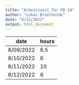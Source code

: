 ```yaml
---
title: "Arbeitszeit für FB 14"
author: "Lukas Bruelheide"
date: "8/12/2022"
output: html_document
---
```

date      | hours
----------|-------
8/09/2022 | 6.5
8/10/2022 | 6
8/11/2022 | 10
8/12/2022 | 6

